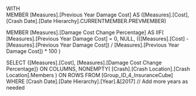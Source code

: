 WITH  
MEMBER [Measures].[Previous Year Damage Cost] AS
    ([Measures].[Cost], [Crash Date].[Date Hierarchy].CURRENTMEMBER.PREVMEMBER)

MEMBER [Measures].[Damage Cost Change Percentage] AS
    IIF(
        [Measures].[Previous Year Damage Cost] = 0,
        NULL,
        (([Measures].[Cost] - [Measures].[Previous Year Damage Cost]) / [Measures].[Previous Year Damage Cost]) * 100
    )

SELECT 
    {[Measures].[Cost], [Measures].[Damage Cost Change Percentage]} ON COLUMNS,
    NONEMPTY(
        [Crash].[Crash Location].[Crash Location].Members
    ) ON ROWS
FROM 
    [Group_ID_4_InsuranceCube]
WHERE 
     [Crash Date].[Date Hierarchy].[Year].&[2017]  // Add more years as needed